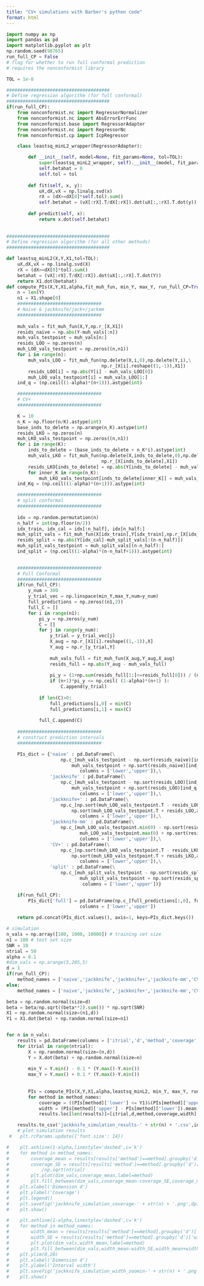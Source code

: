 ```yaml
---
title: "CV+ simulations with Barber's python code"
format: html
---
```







```python
import numpy as np
import pandas as pd
import matplotlib.pyplot as plt
np.random.seed(98765)
run_full_CP = False
# flag for whether to run full conformal prediction
# requires the nonconformist library

TOL = 1e-8

######################################
# Define regression algorithm (for full conformal)
######################################
if(run_full_CP):
    from nonconformist.nc import RegressorNormalizer
    from nonconformist.nc import AbsErrorErrFunc
    from nonconformist.base import RegressorAdapter
    from nonconformist.nc import RegressorNc
    from nonconformist.cp import IcpRegressor

    class leastsq_minL2_wrapper(RegressorAdapter):

        def __init__(self, model=None, fit_params=None, tol=TOL):
            super(leastsq_minL2_wrapper, self).__init__(model, fit_params)
            self.betahat = 0
            self.tol = tol
            
        def fit(self, x, y):
            uX,dX,vX = np.linalg.svd(x)
            rX = (dX>=dX[0]*self.tol).sum()
            self.betahat = (vX[:rX].T/dX[:rX]).dot(uX[:,:rX].T.dot(y))
        
        def predict(self, x):
            return x.dot(self.betahat)
        
        
######################################
# Define regression algorithm (for all other methods)
######################################

def leastsq_minL2(X,Y,X1,tol=TOL):
    uX,dX,vX = np.linalg.svd(X)
    rX = (dX>=dX[0]*tol).sum()
    betahat = (vX[:rX].T/dX[:rX]).dot(uX[:,:rX].T.dot(Y))
    return X1.dot(betahat)
def compute_PIs(X,Y,X1,alpha,fit_muh_fun, min_Y, max_Y, run_full_CP=True):
    n = len(Y)
    n1 = X1.shape[0]
    ###############################
    # Naive & jackknife/jack+/jackmm
    ###############################
    
    muh_vals = fit_muh_fun(X,Y,np.r_[X,X1])
    resids_naive = np.abs(Y-muh_vals[:n])
    muh_vals_testpoint = muh_vals[n:]
    resids_LOO = np.zeros(n)
    muh_LOO_vals_testpoint = np.zeros((n,n1))
    for i in range(n):
        muh_vals_LOO = fit_muh_fun(np.delete(X,i,0),np.delete(Y,i),\
                                   np.r_[X[i].reshape((1,-1)),X1])
        resids_LOO[i] = np.abs(Y[i] - muh_vals_LOO[0])
        muh_LOO_vals_testpoint[i] = muh_vals_LOO[1:]
    ind_q = (np.ceil((1-alpha)*(n+1))).astype(int)

    ###############################
    # CV+
    ###############################

    K = 10
    n_K = np.floor(n/K).astype(int)
    base_inds_to_delete = np.arange(n_K).astype(int)
    resids_LKO = np.zeros(n)
    muh_LKO_vals_testpoint = np.zeros((n,n1))
    for i in range(K):
        inds_to_delete = (base_inds_to_delete + n_K*i).astype(int)
        muh_vals_LKO = fit_muh_fun(np.delete(X,inds_to_delete,0),np.delete(Y,inds_to_delete),\
                                   np.r_[X[inds_to_delete],X1])
        resids_LKO[inds_to_delete] = np.abs(Y[inds_to_delete] - muh_vals_LKO[:n_K])
        for inner_K in range(n_K):
            muh_LKO_vals_testpoint[inds_to_delete[inner_K]] = muh_vals_LKO[n_K:]
    ind_Kq = (np.ceil((1-alpha)*(n+1))).astype(int)

    ###############################
    # split conformal
    ###############################
    
    idx = np.random.permutation(n)
    n_half = int(np.floor(n/2))
    idx_train, idx_cal = idx[:n_half], idx[n_half:]
    muh_split_vals = fit_muh_fun(X[idx_train],Y[idx_train],np.r_[X[idx_cal],X1])
    resids_split = np.abs(Y[idx_cal]-muh_split_vals[:(n-n_half)])
    muh_split_vals_testpoint = muh_split_vals[(n-n_half):]
    ind_split = (np.ceil((1-alpha)*(n-n_half+1))).astype(int)

    
    ###############################
    # Full Conformal
    ###############################
    if(run_full_CP):
        y_num = 300
        y_trial_vec = np.linspace(min_Y,max_Y,num=y_num)
        full_predictions = np.zeros((n1,2))
        full_C = []
        for i in range(n1):
            pi_y = np.zeros(y_num)
            C = []
            for j in range(y_num):
                y_trial = y_trial_vec[j]
                X_aug = np.r_[X1[i].reshape((1,-1)),X]
                Y_aug = np.r_[y_trial,Y]
                
                muh_vals_full = fit_muh_fun(X_aug,Y_aug,X_aug)
                resids_full = np.abs(Y_aug - muh_vals_full)
                
                pi_y = (1+np.sum(resids_full[1:]<=resids_full[0])) / (n+1)
                if (n+1)*pi_y <= np.ceil( (1-alpha)*(n+1) ):
                    C.append(y_trial)
        
            if len(C)>0:
                full_predictions[i,0] = min(C)
                full_predictions[i,1] = max(C)
        
            full_C.append(C)
    
    ###############################
    # construct prediction intervals
    ###############################

    PIs_dict = {'naive' : pd.DataFrame(\
                    np.c_[muh_vals_testpoint - np.sort(resids_naive)[ind_q-1], \
                        muh_vals_testpoint + np.sort(resids_naive)[ind_q-1]],\
                           columns = ['lower','upper']),\
                'jackknife' : pd.DataFrame(\
                    np.c_[muh_vals_testpoint - np.sort(resids_LOO)[ind_q-1], \
                        muh_vals_testpoint + np.sort(resids_LOO)[ind_q-1]],\
                           columns = ['lower','upper']),\
                'jackknife+' : pd.DataFrame(\
                    np.c_[np.sort(muh_LOO_vals_testpoint.T - resids_LOO,axis=1).T[-ind_q], \
                        np.sort(muh_LOO_vals_testpoint.T + resids_LOO,axis=1).T[ind_q-1]],\
                           columns = ['lower','upper']),\
                'jackknife-mm' : pd.DataFrame(\
                    np.c_[muh_LOO_vals_testpoint.min(0) - np.sort(resids_LOO)[ind_q-1], \
                           muh_LOO_vals_testpoint.max(0) + np.sort(resids_LOO)[ind_q-1]],\
                           columns = ['lower','upper']),\
                'CV+' : pd.DataFrame(\
                    np.c_[np.sort(muh_LKO_vals_testpoint.T - resids_LKO,axis=1).T[-ind_Kq], \
                        np.sort(muh_LKO_vals_testpoint.T + resids_LKO,axis=1).T[ind_Kq-1]],\
                           columns = ['lower','upper']),\
                'split' : pd.DataFrame(\
                    np.c_[muh_split_vals_testpoint - np.sort(resids_split)[ind_split-1], \
                           muh_split_vals_testpoint + np.sort(resids_split)[ind_split-1]],\
                            columns = ['lower','upper'])}

    if(run_full_CP):
        PIs_dict['full'] = pd.DataFrame(np.c_[full_predictions[:,0], full_predictions[:,1]],\
                           columns = ['lower','upper'])
    
    return pd.concat(PIs_dict.values(), axis=1, keys=PIs_dict.keys())
```

```python
# simulation
n_vals = np.array([100, 1000, 10000]) # training set size
n1 = 100 # test set size
SNR = 10
ntrial = 50
alpha = 0.1
#dim_vals = np.arange(5,205,5)
d = 1
if(run_full_CP):
    method_names = ['naive','jackknife','jackknife+','jackknife-mm','CV+','split', 'full']
else:
    method_names = ['naive','jackknife','jackknife+','jackknife-mm','CV+','split']
```

```python
beta = np.random.normal(size=d)
beta = beta/np.sqrt((beta**2).sum()) * np.sqrt(SNR)
X1 = np.random.normal(size=(n1,d))
Y1 = X1.dot(beta) + np.random.normal(size=n1)


for n in n_vals:
    results = pd.DataFrame(columns = ['itrial','d','method','coverage','width'])
    for itrial in range(ntrial):
        X = np.random.normal(size=(n,d))
        Y = X.dot(beta) + np.random.normal(size=n)
        
        min_Y = Y.min() - 0.1 * (Y.max()-Y.min())
        max_Y = Y.max() + 0.1 * (Y.max()-Y.min())
        
        
        PIs = compute_PIs(X,Y,X1,alpha,leastsq_minL2, min_Y, max_Y, run_full_CP)
        for method in method_names:
            coverage = ((PIs[method]['lower'] <= Y1)&(PIs[method]['upper'] >= Y1)).mean()
            width = (PIs[method]['upper'] - PIs[method]['lower']).mean()
            results.loc[len(results)]=[itrial,d,method,coverage,width]

    results.to_csv('jackknife_simulation_results-' + str(n) + '.csv',index=False)
    # plot simulation results
 #   plt.rcParams.update({'font.size': 14})

#    plt.axhline(1-alpha,linestyle='dashed',c='k')
#    for method in method_names:
#        coverage_mean = results[results['method']==method].groupby('d')['coverage'].mean()
#        coverage_SE = results[results['method']==method].groupby('d')['coverage'].std()\
#            /np.sqrt(ntrial)
#        plt.plot(dim_vals,coverage_mean,label=method)
#        plt.fill_between(dim_vals,coverage_mean-coverage_SE,coverage_mean+coverage_SE,alpha = 0.25)
#    plt.xlabel('Dimension d')
#    plt.ylabel('Coverage')
#    plt.legend()
#    plt.savefig('jackknife_simulation_coverage-' + str(n) + '.png',dpi=400,bbox_inches='tight')
#    plt.show()

#    plt.axhline(1-alpha,linestyle='dashed',c='k')
#    for method in method_names:
#        width_mean = results[results['method']==method].groupby('d')['width'].mean()
#        width_SE = results[results['method']==method].groupby('d')['width'].std()/np.sqrt(ntrial)
#        plt.plot(dim_vals,width_mean,label=method)
#        plt.fill_between(dim_vals,width_mean-width_SE,width_mean+width_SE,alpha = 0.25)
#    plt.ylim(0,20)
#    plt.xlabel('Dimension d')
#    plt.ylabel('Interval width')
#    plt.savefig('jackknife_simulation_width_zoomin-' + str(n) + '.png',dpi=400,bbox_inches='tight')
#    plt.show()
```
